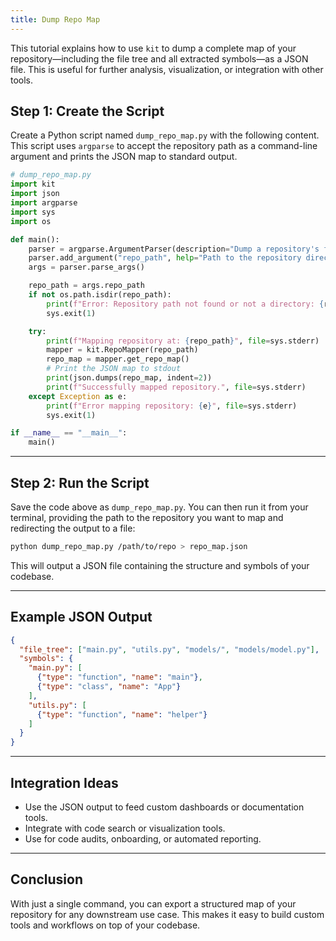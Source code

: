 ```yaml
---
title: Dump Repo Map
---
```


This tutorial explains how to use `kit` to dump a complete map of your repository—including the file tree and all extracted symbols—as a JSON file. This is useful for further analysis, visualization, or integration with other tools.

## Step 1: Create the Script

Create a Python script named `dump_repo_map.py` with the following content. This script uses `argparse` to accept the repository path as a command-line argument and prints the JSON map to standard output.

```python
# dump_repo_map.py
import kit
import json
import argparse
import sys
import os

def main():
    parser = argparse.ArgumentParser(description="Dump a repository's file tree and symbols as JSON using kit.")
    parser.add_argument("repo_path", help="Path to the repository directory.")
    args = parser.parse_args()

    repo_path = args.repo_path
    if not os.path.isdir(repo_path):
        print(f"Error: Repository path not found or not a directory: {repo_path}", file=sys.stderr)
        sys.exit(1)

    try:
        print(f"Mapping repository at: {repo_path}", file=sys.stderr)
        mapper = kit.RepoMapper(repo_path)
        repo_map = mapper.get_repo_map()
        # Print the JSON map to stdout
        print(json.dumps(repo_map, indent=2))
        print(f"Successfully mapped repository.", file=sys.stderr)
    except Exception as e:
        print(f"Error mapping repository: {e}", file=sys.stderr)
        sys.exit(1)

if __name__ == "__main__":
    main()
```

---

## Step 2: Run the Script

Save the code above as `dump_repo_map.py`. You can then run it from your terminal, providing the path to the repository you want to map and redirecting the output to a file:

```sh
python dump_repo_map.py /path/to/repo > repo_map.json
```

This will output a JSON file containing the structure and symbols of your codebase.

---

## Example JSON Output

```json
{
  "file_tree": ["main.py", "utils.py", "models/", "models/model.py"],
  "symbols": {
    "main.py": [
      {"type": "function", "name": "main"},
      {"type": "class", "name": "App"}
    ],
    "utils.py": [
      {"type": "function", "name": "helper"}
    ]
  }
}
```

---

## Integration Ideas

- Use the JSON output to feed custom dashboards or documentation tools.
- Integrate with code search or visualization tools.
- Use for code audits, onboarding, or automated reporting.

---

## Conclusion

With just a single command, you can export a structured map of your repository for any downstream use case. This makes it easy to build custom tools and workflows on top of your codebase.
